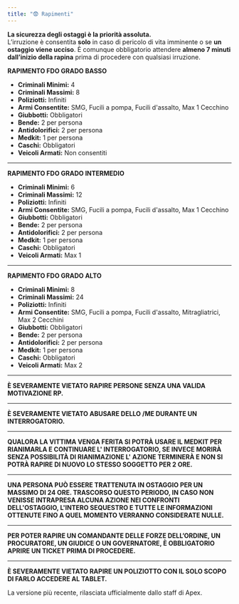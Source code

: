 ```yaml
---
title: "😨 Rapimenti"
---
```


**La sicurezza degli ostaggi è la priorità assoluta.**\
L’irruzione è consentita **solo** in caso di pericolo di vita imminente o se **un ostaggio viene ucciso**. È comunque obbligatorio attendere **almeno 7 minuti dall’inizio della rapina** prima di procedere con qualsiasi irruzione.

**RAPIMENTO FDO GRADO BASSO**

- **Criminali Minimi:** 4
- **Criminali Massimi:** 8
- **Poliziotti:** Infiniti
- **Armi Consentite:** SMG, Fucili a pompa, Fucili d'assalto, Max 1 Cecchino
- **Giubbotti:** Obbligatori
- **Bende:** 2 per persona
- **Antidolorifici:** 2 per persona
- **Medkit:** 1 per persona
- **Caschi:** Obbligatori
- **Veicoli Armati:** Non consentiti

---

**RAPIMENTO FDO GRADO INTERMEDIO**

- **Criminali Minimi:** 6
- **Criminali Massimi:** 12
- **Poliziotti:** Infiniti
- **Armi Consentite:** SMG, Fucili a pompa, Fucili d'assalto, Max 1 Cecchino
- **Giubbotti:** Obbligatori
- **Bende:** 2 per persona
- **Antidolorifici:** 2 per persona
- **Medkit:** 1 per persona
- **Caschi:** Obbligatori
- **Veicoli Armati:** Max 1

---

**RAPIMENTO FDO GRADO ALTO**

- **Criminali Minimi:** 8
- **Criminali Massimi:** 24
- **Poliziotti:** Infiniti
- **Armi Consentite:** SMG, Fucili a pompa, Fucili d'assalto, Mitragliatrici, Max 2 Cecchini
- **Giubbotti:** Obbligatori
- **Bende:** 2 per persona
- **Antidolorifici:** 2 per persona
- **Medkit:** 1 per persona
- **Caschi:** Obbligatori
- **Veicoli Armati:** Max 2

---

**È SEVERAMENTE VIETATO RAPIRE PERSONE SENZA UNA VALIDA MOTIVAZIONE RP.**

---

**È SEVERAMENTE VIETATO ABUSARE DELLO /ME DURANTE UN INTERROGATORIO.**

---

**QUALORA LA VITTIMA VENGA FERITA SI POTRÀ USARE IL MEDKIT PER RIANIMARLA E CONTINUARE L' INTERROGATORIO, SE INVECE MORIRÀ SENZA POSSIBILITÀ DI RIANIMAZIONE L' AZIONE TERMINERÀ E NON SI POTRÀ RAPIRE DI NUOVO LO STESSO SOGGETTO PER 2 ORE.**

---

**UNA PERSONA PUÒ ESSERE TRATTENUTA IN OSTAGGIO PER UN MASSIMO DI 24 ORE. TRASCORSO QUESTO PERIODO, IN CASO NON VENISSE INTRAPRESA ALCUNA AZIONE NEI CONFRONTI DELL'OSTAGGIO, L'INTERO SEQUESTRO E TUTTE LE INFORMAZIONI OTTENUTE FINO A QUEL MOMENTO VERRANNO CONSIDERATE NULLE.**

---

**PER POTER RAPIRE UN COMANDANTE DELLE FORZE DELL’ORDINE, UN PROCURATORE, UN GIUDICE O UN GOVERNATORE, È OBBLIGATORIO APRIRE UN TICKET PRIMA DI PROCEDERE.**

---

**È SEVERAMENTE VIETATO RAPIRE UN POLIZIOTTO CON IL SOLO SCOPO DI FARLO ACCEDERE AL TABLET.**

<Update label="25/09/2025" description="v1.0.0">
  La versione più recente, rilasciata ufficialmente dallo staff di Apex.
</Update>
